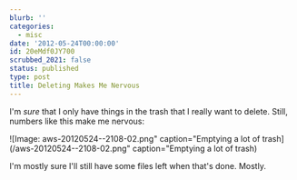 ```yaml
---
blurb: ''
categories:
  - misc
date: '2012-05-24T00:00:00'
id: 20eMdf0JY700
scrubbed_2021: false
status: published
type: post
title: Deleting Makes Me Nervous
---
```


I'm *sure* that I only have things in the trash that I really want to delete. Still, numbers like this make me nervous:

![Image: aws-20120524--2108-02.png" caption="Emptying a lot of trash](/aws-20120524--2108-02.png" caption="Emptying a lot of trash)

I'm mostly sure I'll still have some files left when that's done. Mostly.
